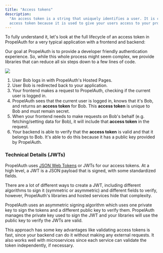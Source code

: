 ```yaml
---
title: "Access tokens"
description:
  "An access token is a string that uniquely identifies a user. It is called an
  access token because it is used to give your users access to your product."
---
```


To fully understand it, let's look at the full lifecycle of an access token in
PropelAuth for a very typical application with a frontend and backend:

<Note>
  Our goal at PropelAuth is to provide a developer friendly authentication
  experience. So, while this whole process might seem complex, we provide
  libraries that can reduce all six steps down to a few lines of code.
</Note>

![](/images/auth-generic.png)

1. User Bob logs in with PropelAuth's Hosted Pages.
2. User Bob is redirected back to your application.
3. Your frontend makes a request to PropelAuth, checking if the current user is
   logged in.
4. PropelAuth sees that the current user is logged in, knows that it's Bob, and
   returns an **access token** for Bob. This **access token** is unique to Bob
   and must remain secret.
5. When your frontend needs to make requests on Bob's behalf (e.g.
   fetching/setting data for Bob), it will include that **access token** in the
   request.
6. Your backend is able to verify that the **access token** is valid and that it
   belongs to Bob. It's able to do this because it has a public key provided by
   PropelAuth.

### Technical Details (JWTs)

PropelAuth uses
[JSON Web Tokens](https://www.propelauth.com/post/jwts-explained-with-code-examples)
or JWTs for our access tokens. At a high level, a JWT is a JSON payload that is
signed, with some standardized fields.

There are a lot of different ways to create a JWT, including different
algorithms to sign it (symmetric or asymmetric) and different fields to verify,
however, PropelAuth's libraries and hosted services hide that complexity.

PropelAuth uses an asymmetric signing algorithm which uses one private key to
sign the tokens and a different public key to verify them. PropelAuth manages
the private key used to sign the JWT and your libraries will use the public key
to verify the JWTs are valid.

This approach has some key advantages like validating access tokens is fast,
since your backend can do it without making any external requests. It also works
well with microservices since each service can validate the token independently,
if necessary.
